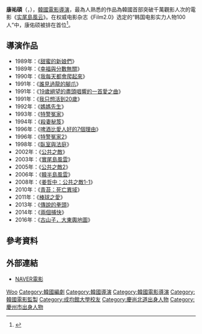{{藝人
|姓名 = 康祐碩
|類型 = 導演
|圖片 =
|圖片尺寸 =
|圖片簡介 =
|本名 =
|外文名 =강우석
|外文 = ko
|羅馬拼音 =
|英文名 =
|暱稱 =
|其他藝名 =
|國籍 = {{KOR}}
|民族 =
|籍貫 =
|出生日期 = {{Birth date and age|1960|11|10}}
|出生地點 = {{KOR}}[[慶尚北道|慶尚北道]][[慶州市|慶州市]]
|逝世日期 =
|逝世地點 =
|職業 = [[電影導演|導演]]、[[監製|監製]]
|語言 =
|教育程度 = [[成均館大學|成均館大學]]英語英文學科（中退）
|宗教信仰 =
|配偶 = 
|兒女 = 
|父母 =
|出道地點 =
|出道作 = 《[[甜蜜的新娘們|甜蜜的新娘們]]》
|出道日期 = 1989年
|代表作 =
|活躍年代 =
|經紀公司 =
|網站 =
|獎項 =
|IMDb =
}}
{{Infobox Korean name
|hangul=강우석
|hanja={{linktext|康|祐|碩|}}
|rr=Gang U-seok
|mr=Kang U'sǒk
}}
'''康祐碩'''（{{lang-ko|'''강우석'''}}，{{bd|1960年|11月10日}}），[[韓國|韓國]][[電影導演|電影導演]]，最為人熟悉的作品為韓國首部突破千萬觀影人次的電影《[[实尾島風云|实尾島風云]]》。在权威电影杂志《Film2.0》选定的“韩国电影实力人物100人”中，康佑硕被排在首位<ref>{{Cite web |url=http://news.21cn.com/caiji/roll1/2011/11/13/9778909.shtml |title=韩国实力导演康佑硕 |access-date=2011-12-07 |archive-url=https://web.archive.org/web/20131029194924/http://news.21cn.com/caiji/roll1/2011/11/13/9778909.shtml |archive-date=2013-10-29 |dead-url=yes }}</ref>。

== 導演作品 ==
*1989年：《[[甜蜜的新娘們|甜蜜的新娘們]]》
*1989年：《[[幸福與分數無關|幸福與分數無關]]》
*1990年：《[[我每天都會爬起來|我每天都會爬起來]]》
*1991年：《[[誰見過龍的腳爪|誰見過龍的腳爪]]》
*1991年：《[[19歲絕望的盡頭唱響的一首愛之曲|19歲絕望的盡頭唱響的一首愛之曲]]》
*1991年：《[[我只想活到20歲|我只想活到20歲]]》
*1992年：《[[媽媽先生|媽媽先生]]》
*1993年：《[[特警冤家|特警冤家]]》
*1994年：《[[殺妻秘笈|殺妻秘笈]]》
*1996年：《[[啤酒比愛人好的7個理由|啤酒比愛人好的7個理由]]》
*1996年：《[[特警冤家2|特警冤家2]]》
*1998年：《[[臥室與法庭|臥室與法庭]]》
*2002年：《[[公共之敵|公共之敵]]》
*2003年：《[[實尾島風雲|實尾島風雲]]》
*2005年：《[[公共之敵2|公共之敵2]]》
*2006年：《[[韓半島風雲|韓半島風雲]]》
*2008年：《[[姜哲中：公共之敵1-1|姜哲中：公共之敵1-1]]》
*2010年：《[[青苔：死亡異域|青苔：死亡異域]]》
*2011年：《[[棒球之愛|棒球之愛]]》
*2013年：《[[傳說的拳頭|傳說的拳頭]]》
*2014年：《[[兩個捕快|兩個捕快]]》
*2016年：《[[古山子，大東輿地圖|古山子，大東輿地圖]]》

==參考資料==
{{reflist}}
== 外部連結 ==
*[http://movie.naver.com/movie/bi/pi/basic.nhn?code=2939 NAVER電影] {{Wayback|url=http://movie.naver.com/movie/bi/pi/basic.nhn?code=2939 |date=20200611201619 }}{{ko}}

{{百想藝術大賞電影部門大賞}}
{{百想藝術大賞電影部門導演賞}}
{{青龍電影獎最佳導演}}
{{大鐘獎最佳導演}}
{{黃金攝影獎導演獎}}
{{春史電影賞最佳導演}}

{{Authority control}}
{{DEFAULTSORT:Kang}}
[[Category:康姓|Woo]]
[[Category:韓國編劇|Category:韓國編劇]]
[[Category:韓國導演|Category:韓國導演]]
[[Category:韓國電影導演|Category:韓國電影導演]]
[[Category:韓國電影監製|Category:韓國電影監製]]
[[Category:成均館大學校友|Category:成均館大學校友]]
[[Category:慶尚北道出身人物|Category:慶尚北道出身人物]]
[[Category:慶州市出身人物|Category:慶州市出身人物]]